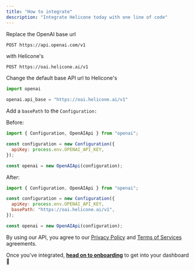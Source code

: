 ```yaml
---
title: "How to integrate"
description: "Integrate Helicone today with one line of code"
---
```


<Tabs>

<Tab title="Curl" >

Replace the OpenAI base url

```bash
POST https://api.openai.com/v1
```

with Helicone's

```
POST https://oai.helicone.ai/v1
```

</Tab>

<Tab title="Python" >

Change the default base API url to Helicone's

```py
import openai

openai.api_base = "https://oai.helicone.ai/v1"
```

</Tab>

<Tab title="Node.js" >

Add a `basePath` to the `Configuration:`

Before:

```js
import { Configuration, OpenAIApi } from "openai";

const configuration = new Configuration({
  apiKey: process.env.OPENAI_API_KEY,
});

const openai = new OpenAIApi(configuration);
```

After:

```js
import { Configuration, OpenAIApi } from "openai";

const configuration = new Configuration({
  apiKey: process.env.OPENAI_API_KEY,
  basePath: "https://oai.helicone.ai/v1",
});

const openai = new OpenAIApi(configuration);
```

</Tab>

</Tabs>

By using our API, you agree to our
[Privacy Policy](https://www.helicone.ai/privacy) and
[Terms of Services](https://www.helicone.ai/terms) agreements.

Once you've integrated,
[**head on to onboarding**](https://www.helicone.ai/onboarding) to get into your
dashboard 🏡
